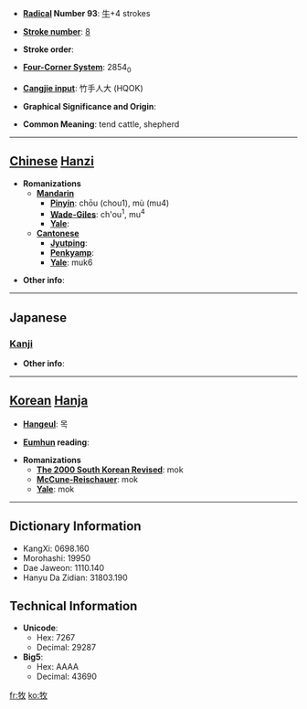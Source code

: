 * '''[[Wiktionary:Chinese radical index| Radical]] Number 93''': [[Wiktionary:Chinese radical index 牛|牛]]+4 strokes

* '''[[Wiktionary:Chinese total strokes index|Stroke number]]''': [[Wiktionary:Chinese total strokes index 8|8]]

* '''Stroke order''': 

* '''[[Wiktionary:Chinese four corner index|Four-Corner System]]''': 2854<sub>0</sub>

* '''[[Wiktionary:Chinese Cangjie index|Cangjie input]]''': 竹手人大 (HQOK)

* '''Graphical Significance and Origin''': 

* '''Common Meaning''': tend cattle, shepherd

----

== [[Chinese]] [[Hanzi]] ==

* '''Romanizations'''
** '''[[Mandarin]]'''
*** '''[[Pinyin]]''': chōu (chou1), mù (mu4)
*** '''[[Wade-Giles]]''': ch'ou<sup>1</sup>, mu<sup>4</sup>
*** '''[[Yale]]''': 
** '''[[Cantonese]]'''
*** '''[[Jyutping]]''':
*** '''[[Penkyamp]]''': 
*** '''[[Yale]]''': muk6

* '''Other info''': 

----

==Japanese==
===[[Kanji]]===
{{kanji|on readings=[[ぼく]] (boku), [[もく]] (moku)
|kun readings=[[まき]] (maki), [[かう]] (kau), [[やしなう]] (yashinau)
}}

* '''Other info''':  

----

== [[Korean]] [[Hanja]] ==

* '''[[Hangeul]]''': 목

* '''[[Eumhun]] reading''': 

* '''Romanizations'''
** '''[[The 2000 South Korean Revised Romanization|The 2000 South Korean Revised]]''': mok
** '''[[McCune-Reischauer]]''': mok
** '''[[Yale]]''': mok

----

== Dictionary Information ==

* KangXi: 0698.160
* Morohashi: 19950
* Dae Jaweon: 1110.140
* Hanyu Da Zidian: 31803.190

== Technical Information ==

* '''Unicode''':
** Hex: 7267
** Decimal: 29287
* '''Big5''':
** Hex: AAAA
** Decimal: 43690

[[fr:牧]]
[[ko:牧]]